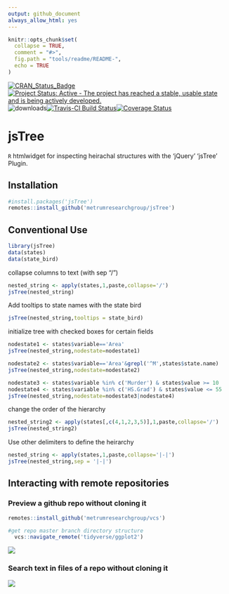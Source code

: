 ```yaml
---
output: github_document
always_allow_html: yes
---
```


<!-- README.md is generated from README.Rmd. Please edit that file -->

```r
knitr::opts_chunk$set(
  collapse = TRUE,
  comment = "#>",
  fig.path = "tools/readme/README-",
  echo = TRUE
)
```

[![CRAN\_Status\_Badge](https://www.r-pkg.org/badges/version/jsTree)](https://cran.r-project.org/package=jsTree)
[![Project Status: Active - The project has reached a stable, usable state and is being actively developed.](http://www.repostatus.org/badges/0.1.0/active.svg)](http://www.repostatus.org/#active) 
![downloads](http://cranlogs.r-pkg.org/badges/jsTree)[![Travis-CI Build Status](https://travis-ci.org/metrumresearchgroup/jsTree.svg?branch=master)](https://travis-ci.org/metrumresearchgroup/jsTree)[![Coverage Status](https://img.shields.io/codecov/c/github/metrumresearchgroup/jsTree/master.svg)](https://codecov.io/github/metrumresearchgroup/jsTree?branch=master)

# jsTree

`R` htmlwidget for inspecting heirachal structures with the 'jQuery' 'jsTree' Plugin.

## Installation

```r
#install.packages('jsTree')
remotes::install_github('metrumresearchgroup/jsTree')
```

## Conventional Use

```r
library(jsTree)
data(states)
data(state_bird)
```

collapse columns to text (with sep "/")

```r
nested_string <- apply(states,1,paste,collapse='/')
jsTree(nested_string)
```

Add tooltips to state names with the state bird
```r
jsTree(nested_string,tooltips = state_bird)
```

initialize tree with checked boxes for certain fields
```r
nodestate1 <- states$variable=='Area'
jsTree(nested_string,nodestate=nodestate1)
```

```r
nodestate2 <- states$variable=='Area'&grepl('^M',states$state.name)
jsTree(nested_string,nodestate=nodestate2)
```

```r
nodestate3 <- states$variable %in% c('Murder') & states$value >= 10
nodestate4 <- states$variable %in% c('HS.Grad') & states$value <= 55
jsTree(nested_string,nodestate=nodestate3|nodestate4)
```

change the order of the hierarchy
```r
nested_string2 <- apply(states[,c(4,1,2,3,5)],1,paste,collapse='/')
jsTree(nested_string2)
```

Use other delimiters to define the heirarchy
```r
nested_string <- apply(states,1,paste,collapse='|-|')
jsTree(nested_string,sep = '|-|')
```

## Interacting with remote repositories

### Preview a github repo without cloning it

```r
remotes::install_github('metrumresearchgroup/vcs')

#get repo master branch directory structure
  vcs::navigate_remote('tidyverse/ggplot2')
```

![](https://github.com/yonicd/jsTree/blob/master/Miscellaneous/preview_gh_example.gif?raw=true)

### Search text in files of a repo without cloning it

![](https://github.com/yonicd/jsTree/blob/master/Miscellaneous/jstree_vcs_grepr.gif?raw=true)